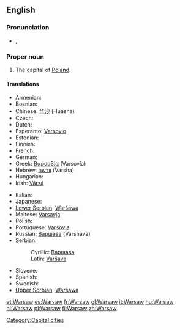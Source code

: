 {{wikipedia}}
==English==

===Pronunciation===
* {{a|UK}} {{IPA|/ˈwɔː(ɹ).sɔː(ɹ)/}}, {{SAMPA|/"wO:(r).sO:(r)/}}

===Proper noun===
{{infl|en|proper noun}}

# The capital of [[Poland]].

====Translations====
{{trans-top|Capital city of Poland}}
* Armenian: {{t-|hy|Վարշավա|tr=Varšava|sc=Armn|xs=Armenian}}
* Bosnian: {{t-|bs|Varšava|m}}
* Chinese: [[华沙]] (Huáshā)
* Czech: {{t+|cs|Varšava|f}}
* Dutch: {{t+|nl|Warschau}}
* Esperanto: [[Varsovio]]
* Estonian: {{t-|et|Varssavi}}
* Finnish: {{t+|fi|Varsova}}
* French: {{t+|fr|Varsovie}}
* German: {{t+|de|Warschau}}
* Greek: [[Βαρσοβία]] (Varsovía) {{f}}
* Hebrew: [[וורשה]] (Varsha)
* Hungarian: {{t+|hu|Varsó}}
* Irish: [[Vársá]]
{{trans-mid}}
* Italian: {{t+|it|Varsavia|f}}
* Japanese: {{t+|ja|ワルシャワ|tr=Warushawa|sc=Jpan}}
* [[Lower Sorbian]]: [[Waršawa]] {{f}}
* Maltese: [[Varsavja]]
* Polish: {{t+|pl|Warszawa|f}}
* Portuguese: [[Varsóvia]]
* Russian: [[Варшава]] {{f}} (Varshava)
* Serbian:
*: Cyrillic: [[Варшава#Serbian|Варшава]] {{m}}
*: Latin: [[Varšava#Serbian|Varšava]] {{m}}
* Slovene: {{t+|sl|Varšava|f}}
* Spanish: {{t+|es|Varsovia}}
* Swedish: {{t-|sv|Warszawa}}
* [[Upper Sorbian]]: [[Waršawa]] {{f}}
{{trans-bottom}}

[[Category:Capital cities]]

[[et:Warsaw]]
[[es:Warsaw]]
[[fr:Warsaw]]
[[gl:Warsaw]]
[[it:Warsaw]]
[[hu:Warsaw]]
[[nl:Warsaw]]
[[pl:Warsaw]]
[[fi:Warsaw]]
[[zh:Warsaw]]